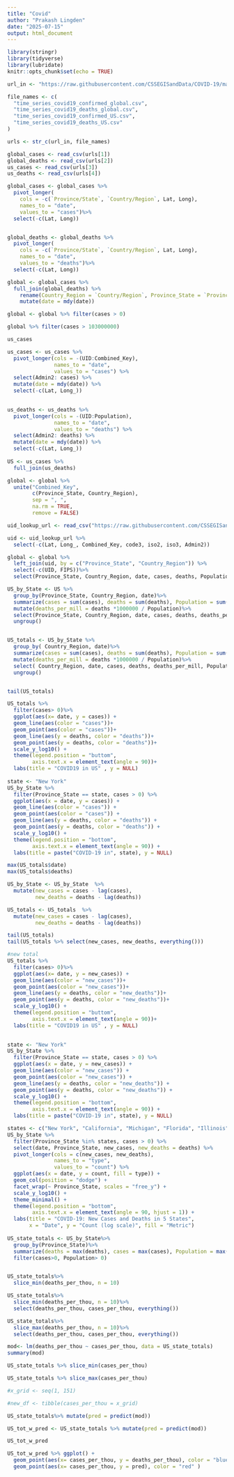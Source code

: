 ```yaml
---
title: "Covid"
author: "Prakash Lingden"
date: "2025-07-15"
output: html_document
---
```


```r
library(stringr)
library(tidyverse)
library(lubridate)
knitr::opts_chunk$set(echo = TRUE)
```

```r

url_in <- "https://raw.githubusercontent.com/CSSEGISandData/COVID-19/master/csse_covid_19_data/csse_covid_19_time_series/"

file_names <- c(
  "time_series_covid19_confirmed_global.csv",
  "time_series_covid19_deaths_global.csv",
  "time_series_covid19_confirmed_US.csv",
  "time_series_covid19_deaths_US.csv"
)

urls <- str_c(url_in, file_names)
```

```r
global_cases <- read_csv(urls[1])
global_deaths <- read_csv(urls[2])
us_cases <- read_csv(urls[3])
us_deaths <- read_csv(urls[4])

```

```r
global_cases <- global_cases %>%
  pivot_longer(
    cols = -c(`Province/State`, `Country/Region`, Lat, Long),
    names_to = "date",
    values_to = "cases")%>%
  select(-c(Lat, Long))


global_deaths <- global_deaths %>%
  pivot_longer(
    cols = -c(`Province/State`, `Country/Region`, Lat, Long),
    names_to = "date",
    values_to = "deaths")%>%
  select(-c(Lat, Long))

global <- global_cases %>%
  full_join(global_deaths) %>%
    rename(Country_Region = `Country/Region`, Province_State = `Province/State`) %>%
    mutate(date = mdy(date))

global <- global %>% filter(cases > 0)

global %>% filter(cases > 103000000)

us_cases

us_cases <- us_cases %>% 
  pivot_longer(cols = -(UID:Combined_Key), 
               names_to = "date",
               values_to = "cases") %>%
  select(Admin2: cases) %>%
  mutate(date = mdy(date)) %>%
  select(-c(Lat, Long_))
  

us_deaths <- us_deaths %>% 
  pivot_longer(cols = -(UID:Population), 
               names_to = "date",
               values_to = "deaths") %>%
  select(Admin2: deaths) %>%
  mutate(date = mdy(date)) %>%
  select(-c(Lat, Long_))
  
US <- us_cases %>%
  full_join(us_deaths)

global <- global %>%
  unite("Combined_Key",
        c(Province_State, Country_Region), 
        sep = ", ", 
        na.rm = TRUE, 
        remove = FALSE)

uid_lookup_url <- read_csv("https://raw.githubusercontent.com/CSSEGISandData/COVID-19/master/csse_covid_19_data/UID_ISO_FIPS_LookUp_Table.csv")

uid <- uid_lookup_url %>%
  select(-c(Lat, Long_, Combined_Key, code3, iso2, iso3, Admin2))

global <- global %>% 
  left_join(uid, by = c("Province_State", "Country_Region")) %>%
  select(-c(UID, FIPS))%>%
  select(Province_State, Country_Region, date, cases, deaths, Population, Combined_Key)


```

```r

US_by_State <- US %>%
  group_by(Province_State, Country_Region, date)%>%
  summarize(cases = sum(cases), deaths = sum(deaths), Population = sum(Population))%>%
  mutate(deaths_per_mill = deaths *1000000 / Population)%>%
  select(Province_State, Country_Region, date, cases, deaths, deaths_per_mill, Population)%>%
  ungroup()


US_totals <- US_by_State %>%
  group_by( Country_Region, date)%>%
  summarize(cases = sum(cases), deaths = sum(deaths), Population = sum(Population))%>%
  mutate(deaths_per_mill = deaths *1000000 / Population)%>%
  select( Country_Region, date, cases, deaths, deaths_per_mill, Population)%>%
  ungroup()


tail(US_totals)

US_totals %>%
  filter(cases> 0)%>%
  ggplot(aes(x= date, y = cases)) + 
  geom_line(aes(color = "cases"))+
  geom_point(aes(color = "cases"))+
  geom_line(aes(y = deaths, color = "deaths"))+
  geom_point(aes(y = deaths, color = "deaths"))+
  scale_y_log10() + 
  theme(legend.position = "buttom", 
        axis.text.x = element_text(angle = 90))+
  labs(title = "COVID19 in US" , y = NULL)
  
state <- "New York"
US_by_State %>%
  filter(Province_State == state, cases > 0) %>%
  ggplot(aes(x = date, y = cases)) + 
  geom_line(aes(color = "cases")) +
  geom_point(aes(color = "cases")) +
  geom_line(aes(y = deaths, color = "deaths")) +
  geom_point(aes(y = deaths, color = "deaths")) +
  scale_y_log10() + 
  theme(legend.position = "bottom", 
        axis.text.x = element_text(angle = 90)) +
  labs(title = paste("COVID-19 in", state), y = NULL)

max(US_totals$date)
max(US_totals$deaths)

US_by_State <- US_by_State  %>%
  mutate(new_cases = cases - lag(cases),
         new_deaths = deaths - lag(deaths))

US_totals <- US_totals  %>%
  mutate(new_cases = cases - lag(cases),
         new_deaths = deaths - lag(deaths))

tail(US_totals)
tail(US_totals %>% select(new_cases, new_deaths, everything()))

#new total
US_totals %>%
  filter(cases> 0)%>%
  ggplot(aes(x= date, y = new_cases)) + 
  geom_line(aes(color = "new_cases"))+
  geom_point(aes(color = "new_cases"))+
  geom_line(aes(y = deaths, color = "new_deaths"))+
  geom_point(aes(y = deaths, color = "new_deaths"))+
  scale_y_log10() + 
  theme(legend.position = "buttom", 
        axis.text.x = element_text(angle = 90))+
  labs(title = "COVID19 in US" , y = NULL)
  

state <- "New York"
US_by_State %>%
  filter(Province_State == state, cases > 0) %>%
  ggplot(aes(x = date, y = new_cases)) + 
  geom_line(aes(color = "new_cases")) +
  geom_point(aes(color = "new_cases")) +
  geom_line(aes(y = deaths, color = "new_deaths")) +
  geom_point(aes(y = deaths, color = "new_deaths")) +
  scale_y_log10() + 
  theme(legend.position = "bottom", 
        axis.text.x = element_text(angle = 90)) +
  labs(title = paste("COVID-19 in", state), y = NULL)

states <- c("New York", "California", "Michigan", "Florida", "Illinois")
US_by_State %>%
  filter(Province_State %in% states, cases > 0) %>%
  select(date, Province_State, new_cases, new_deaths = deaths) %>%
  pivot_longer(cols = c(new_cases, new_deaths), 
               names_to = "type", 
               values_to = "count") %>%
  ggplot(aes(x = date, y = count, fill = type)) +
  geom_col(position = "dodge") +
  facet_wrap(~ Province_State, scales = "free_y") +
  scale_y_log10() +
  theme_minimal() +
  theme(legend.position = "bottom", 
        axis.text.x = element_text(angle = 90, hjust = 1)) +
  labs(title = "COVID-19: New Cases and Deaths in 5 States", 
       x = "Date", y = "Count (log scale)", fill = "Metric")
    
US_state_totals <- US_by_State%>%
  group_by(Province_State)%>%
  summarize(deaths = max(deaths), cases = max(cases), Population = max(Population), cases_per_thou = 1000*cases / Population, deaths_per_thou = 1000* deaths / Population)%>%
  filter(cases>0, Population> 0)


US_state_totals%>%
  slice_min(deaths_per_thou, n = 10)

US_state_totals%>%
  slice_min(deaths_per_thou, n = 10)%>%
  select(deaths_per_thou, cases_per_thou, everything())

US_state_totals%>%
  slice_max(deaths_per_thou, n = 10)%>%
  select(deaths_per_thou, cases_per_thou, everything())

```

```r

mod<- lm(deaths_per_thou ~ cases_per_thou, data = US_state_totals)
summary(mod)

US_state_totals %>% slice_min(cases_per_thou)

US_state_totals %>% slice_max(cases_per_thou)

#x_grid <- seq(1, 151)

#new_df <- tibble(cases_per_thou = x_grid)

US_state_totals%>% mutate(pred = predict(mod))

US_tot_w_pred <- US_state_totals %>% mutate(pred = predict(mod))

US_tot_w_pred

US_tot_w_pred %>% ggplot() +
  geom_point(aes(x= cases_per_thou, y = deaths_per_thou), color = "blue" )+
  geom_point(aes(x= cases_per_thou, y = pred), color = "red" )

```
